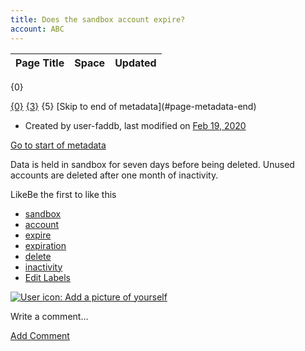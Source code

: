 ```yaml
---
title: Does the sandbox account expire?
account: ABC
---
```


<table class="aui"> <thead> <tr class="header"> <th class="search-result-title">Page Title</th> <th class="search-result-space">Space</th> <th class="search-result-date">Updated</th> </tr> </thead> </table> <p class="search-result-count">{0}</p> <tr class="search-result"> <td class="search-result-title"><a href="{1}" class="content-type-{2}"><span>{0}</span></a></td> <td class="search-result-space"><a class="space" href="/display/{4}/" title="{3}">{3}</a></td> <td class="search-result-date"><span class="date" title="{6}">{5}</span></td> </tr> [Skip to end of metadata](#page-metadata-end)

*   Created by user-faddb, last modified on [Feb 19, 2020](/pages/diffpagesbyversion.action?pageId=721176&selectedPageVersions=1&selectedPageVersions=2 "Show changes")

[Go to start of metadata](#page-metadata-start)

Data is held in sandbox for seven days before being deleted. Unused accounts are deleted after one month of inactivity.

LikeBe the first to like this

*   [sandbox](/label/FAQ/sandbox)
*   [account](/label/FAQ/account)
*   [expire](/label/FAQ/expire)
*   [expiration](/label/FAQ/expiration)
*   [delete](/label/FAQ/delete)
*   [inactivity](/label/FAQ/inactivity)
*   [Edit Labels](# "Edit Labels (Type 'l')")

[![User icon: Add a picture of yourself](/s/en_GB/7901/abf7b35644d5a5d1d7e4b0969a83e8eb2b569fb5/_/images/icons/profilepics/add_profile_pic.svg)](/users/profile/editmyprofilepicture.action)

Write a comment…

[Add Comment](/pages/viewpage.action?pageId=721176&showComments=true&showCommentArea=true#addcomment)